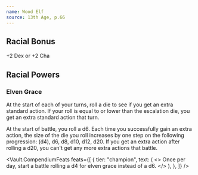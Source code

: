 ```yaml
---
name: Wood Elf
source: 13th Age, p.66
---
```


## Racial Bonus

+2 Dex or +2 Cha

## Racial Powers

### Elven Grace

At the start of each of your turns, roll a die to see if you get an extra standard action.
If your roll is equal to or lower than the escalation die, you get an extra standard action that turn.

At the start of battle, you roll a d6.
Each time you successfully gain an extra action, the size of the die you roll increases by one step on the following progression: (d4), d6, d8, d10, d12, d20.
If you get an extra action after rolling a d20, you can't get any more extra actions that battle.

<Vault.CompendiumFeats
  feats={[
    {
      tier: "champion",
      text: (
        <>
          Once per day, start a battle rolling a d4 for elven grace instead of a
          d6.
        </>
      ),
    },
  ]}
/>
